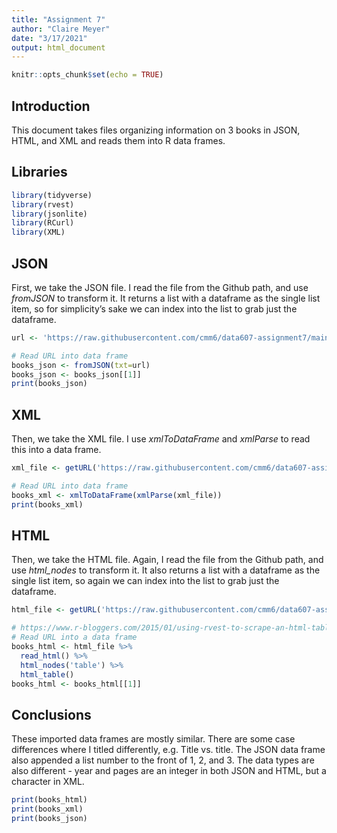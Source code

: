 ```yaml
---
title: "Assignment 7"
author: "Claire Meyer"
date: "3/17/2021"
output: html_document
---
```


```r
knitr::opts_chunk$set(echo = TRUE)
```

## Introduction
This document takes files organizing information on 3 books in JSON, HTML, and XML and reads them into R data frames.

## Libraries

```r
library(tidyverse)
library(rvest)
library(jsonlite)
library(RCurl)
library(XML)
```

## JSON

First, we take the JSON file. I read the file from the Github path, and use *fromJSON* to transform it. It returns a list with a dataframe as the single list item, so for simplicity's sake we can index into the list to grab just the dataframe.

```r
url <- 'https://raw.githubusercontent.com/cmm6/data607-assignment7/main/books.json'

# Read URL into data frame
books_json <- fromJSON(txt=url)
books_json <- books_json[[1]]
print(books_json)
```

## XML

Then, we take the XML file. I use *xmlToDataFrame* and *xmlParse* to read this into a data frame.

```r
xml_file <- getURL('https://raw.githubusercontent.com/cmm6/data607-assignment7/main/books.xml')

# Read URL into data frame
books_xml <- xmlToDataFrame(xmlParse(xml_file))
print(books_xml)
```

## HTML

Then, we take the HTML file. Again, I read the file from the Github path, and use *html_nodes* to transform it. It also returns a list with a dataframe as the single list item, so again we can index into the list to grab just the dataframe.

```r
html_file <- getURL('https://raw.githubusercontent.com/cmm6/data607-assignment7/main/books.html')

# https://www.r-bloggers.com/2015/01/using-rvest-to-scrape-an-html-table/
# Read URL into a data frame
books_html <- html_file %>%
  read_html() %>%
  html_nodes('table') %>%
  html_table()
books_html <- books_html[[1]]
```

## Conclusions

These imported data frames are mostly similar. There are some case differences where I titled differently, e.g. Title vs. title. The JSON data frame also appended a list number to the front of 1, 2, and 3. The data types are also different - year and pages are an integer in both JSON and HTML, but a character in XML. 

```r
print(books_html)
print(books_xml)
print(books_json)
```